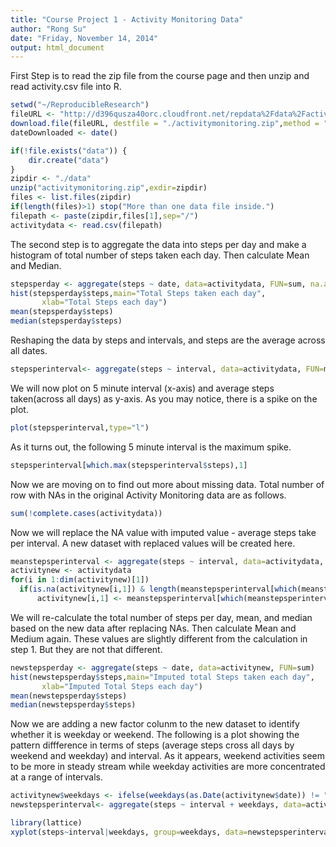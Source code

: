 ```yaml
---
title: "Course Project 1 - Activity Monitoring Data"
author: "Rong Su"
date: "Friday, November 14, 2014"
output: html_document
---
```


First Step is to read the zip file from the course page and then unzip and read activity.csv file into R.
```r
setwd("~/ReproducibleResearch")
fileURL <- "http://d396qusza40orc.cloudfront.net/repdata%2Fdata%2Factivity.zip"
download.file(fileURL, destfile = "./activitymonitoring.zip",method = "auto")
dateDownloaded <- date()

if(!file.exists("data")) {
    dir.create("data")
}
zipdir <- "./data"
unzip("activitymonitoring.zip",exdir=zipdir)
files <- list.files(zipdir)
if(length(files)>1) stop("More than one data file inside.")
filepath <- paste(zipdir,files[1],sep="/")
activitydata <- read.csv(filepath)
```

The second step is to aggregate the data into steps per day and make a histogram of total number of steps taken each day. Then calculate Mean and Median.
```r
stepsperday <- aggregate(steps ~ date, data=activitydata, FUN=sum, na.action = na.omit)
hist(stepsperday$steps,main="Total Steps taken each day",
       xlab="Total Steps each day")
mean(stepsperday$steps)
median(stepsperday$steps)
```

Reshaping the data by steps and intervals, and steps are the average across all dates.
```r
stepsperinterval<- aggregate(steps ~ interval, data=activitydata, FUN=mean, na.action = na.omit)
```
We will now plot on 5 minute interval (x-axis) and average steps taken(across all days) as y-axis. As you may notice, there is a spike on the plot.
```r
plot(stepsperinterval,type="l")
```

As it turns out, the following 5 minute interval is the maximum spike.
```r
stepsperinterval[which.max(stepsperinterval$steps),1]
```

Now we are moving on to find out more about missing data. Total number of row with NAs in the original Activity Monitoring data are as follows.
```r
sum(!complete.cases(activitydata))
```
Now we will replace the NA value with imputed value - average steps take per interval. A new dataset with replaced values will be created here.
```r
meanstepsperinterval <- aggregate(steps ~ interval, data=activitydata, FUN=mean, na.action = na.omit)
activitynew <- activitydata
for(i in 1:dim(activitynew)[1])
  if(is.na(activitynew[i,1]) & length(meanstepsperinterval[which(meanstepsperinterval$interval==activitynew[i,3]),2])>0)
      activitynew[i,1] <- meanstepsperinterval[which(meanstepsperinterval$interval==activitynew[i,3]),2]
```
We will re-calculate the total number of steps per day, mean, and median based on the new data after replacing NAs. Then calculate Mean and Medium again. These values are slightly different from the calculation in step 1. But they are not that different.

```r
newstepsperday <- aggregate(steps ~ date, data=activitynew, FUN=sum)
hist(newstepsperday$steps,main="Imputed total Steps taken each day",
       xlab="Imputed Total Steps each day")
mean(newstepsperday$steps)
median(newstepsperday$steps)
```
Now we are adding a new factor colunm to the new dataset to identify whether it is weekday or weekend. The following is a plot showing the pattern diffference in terms of steps (average steps cross all days by weekend and weekday) and interval. As it appears, weekend activities seem to be more in steady stream while weekday activities are more concentrated at a range of intervals.
```r
activitynew$weekdays <- ifelse(weekdays(as.Date(activitynew$date)) != "Sunday" & weekdays(as.Date(activitynew$date)) != "Saturday", "weekday","weekend")
newstepsperinterval<- aggregate(steps ~ interval + weekdays, data=activitynew, FUN=mean)

library(lattice)
xyplot(steps~interval|weekdays, group=weekdays, data=newstepsperinterval,type='l', layout=c(1,2))

```